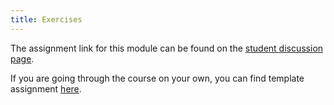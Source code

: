 ```yaml
---
title: Exercises
---
```


The assignment link for this module can be found on the 
[student discussion page](https://github.com/orgs/opensourcecourse/teams/students/discussions?pinned=1).

If you are going through the course on your own, you can find template
assignment [here](https://github.com/opensourcecourse/testing-assignment).
